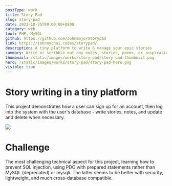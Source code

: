 ```yaml
---
postType: work
title: Story Pad
slug: story-pad
date: 2021-10-25T00:00:00+0800
category: web
tool: PHP, MySQL
github: https://github.com/Johnmojo/Storypad
link: https://johnnychai.codes/storypad/
description: A tiny platform to write & manage your epic stories
summary: Write or scribble out any notes, stories, poems, or inspirations that you had in your mind, distraction-free and simple.
thumbnail: /static/images/works/story-pad/story-pad-thumbnail.png
hero: /static/images/works/story-pad/story-pad-hero.png
visible: true
---
```


# Story writing in a tiny platform

This project demonstrates how a user can sign up for an account, then log into the system with the user's database - write stories, notes, and update and delete when necessary.

![](/static/images/works/story-pad/story-pad-1.png)

# Challenge

The most challenging technical aspect for this project, learning how to prevent SQL injection, using PDO with prepared statements rather than MySQL (deprecated) or mysqli. The latter seems to be better with security, lightweight, and much cross-database compatible.

